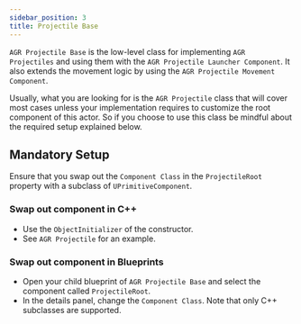 ```yaml
---
sidebar_position: 3
title: Projectile Base
---
```



`AGR Projectile Base` is the low-level class for implementing `AGR Projectiles` and
using them with the `AGR Projectile Launcher Component`.
It also extends the movement logic by using the `AGR Projectile Movement Component`.

Usually, what you are looking for is the `AGR Projectile` class that will cover
most cases unless your implementation requires to customize the root component
of this actor. So if you choose to use this class be mindful about the required
setup explained below.

## Mandatory Setup

Ensure that you swap out the `Component Class` in the `ProjectileRoot` property
with a subclass of `UPrimitiveComponent`.

### Swap out component in C++
- Use the `ObjectInitializer` of the constructor.
- See `AGR Projectile` for an example.

### Swap out component in Blueprints
- Open your child blueprint of `AGR Projectile Base` and select the component
called `ProjectileRoot`.
- In the details panel, change the `Component Class`. Note that only C++ subclasses
are supported.